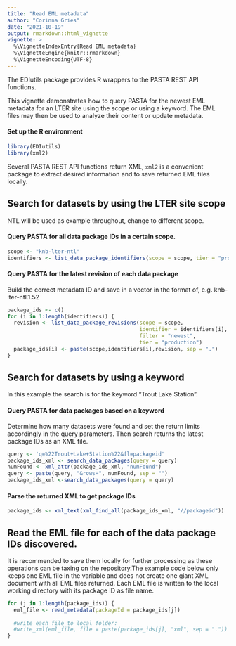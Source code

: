 ```yaml
---
title: "Read EML metadata"
author: "Corinna Gries"
date: "2021-10-19"
output: rmarkdown::html_vignette
vignette: >
  %\VignetteIndexEntry{Read EML metadata}
  %\VignetteEngine{knitr::rmarkdown}
  %\VignetteEncoding{UTF-8}
---
```




The EDIutils package provides R wrappers to the PASTA REST API functions. 

This vignette demonstrates how to query PASTA for the newest EML metadata for an LTER site using the scope or using a keyword. The EML files may then be used to analyze their content or update metadata. 

#### Set up the R environment


```r
library(EDIutils)
library(xml2)
```

Several PASTA REST API functions return XML, `xml2` is a convenient package to extract desired information and to save returned EML files locally.

## Search for datasets by using the LTER site scope

NTL will be used as example throughout, change to different scope.

#### Query PASTA for all data package IDs in a certain scope.


```r
scope <- "knb-lter-ntl"
identifiers <- list_data_package_identifiers(scope = scope, tier = "production")
```

#### Query PASTA for the latest revision of each data package

Build the correct metadata ID and save in a vector in the format of, e.g. knb-lter-ntl.1.52


```r
package_ids <- c()
for (i in 1:length(identifiers)) {
  revision <- list_data_package_revisions(scope = scope,
                                          identifier = identifiers[i],
                                          filter = "newest",
                                          tier = "production")
  package_ids[i] <- paste(scope,identifiers[i],revision, sep = ".")
}
```

## Search for datasets by using a keyword

In this example the search is for the keyword "Trout Lake Station".

#### Query PASTA for data packages based on a keyword

Determine how many datasets were found and set the return limits accordingly in the query parameters. Then search returns the latest package IDs as an XML file.


```r
query <- 'q=%22Trout+Lake+Station%22&fl=packageid'
package_ids_xml <- search_data_packages(query = query)
numFound <- xml_attr(package_ids_xml, "numFound")
query <- paste(query, "&rows=", numFound, sep = "")
package_ids_xml <-search_data_packages(query = query)
```

#### Parse the returned XML to get package IDs


```r
package_ids <- xml_text(xml_find_all(package_ids_xml, "//packageid"))
```


## Read the EML file for each of the data package IDs discovered. 

It is recommended to save them locally for further processing as these operations can be taxing on the repository.The example code below only keeps one EML file in the variable and does not create one giant XML document with all EML files returned. Each EML file is written to the local working directory with its package ID as file name.


```r
for (j in 1:length(package_ids)) {
  eml_file <- read_metadata(packageId = package_ids[j])
  
  #write each file to local folder:
  #write_xml(eml_file, file = paste(package_ids[j], "xml", sep = "."))
}
```


